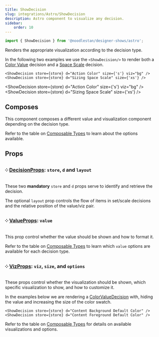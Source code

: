 ```yaml
---
title: ShowDecision
slug: integrations/Astro/ShowDecision
description: Astro component to visualize any decision.
sidebar:
    order: 10
---
```





```ts
import { ShowDecision } from '@noodlestan/designer-shows/astro';
```

Renders the appropriate visualization according to the decision type.

In the following two examples we use the `<ShowDecision/>` to render both a [Color Value](/models/decision-types/color-value) decision and a [Space Scale](/models/decision-types/space-scale) decision.

```mdx
<ShowDecision store={store} d="Action Color" size={'s'} viz="bg" />
<ShowDecision store={store} d="Sizing Space Scale" size={'xs'} />
```

<ShowDecision store={store} d="Action Color" size={'s'} viz="bg" />
<ShowDecision store={store} d="Sizing Space Scale" size={'xs'} />

## Composes

This component composes a different value and visualization component depending on the decision type.

Refer to the table on [Composable Types](/integrations/Astro/Composable/Types) to learn about the options available.

## Props

### ༶ [DecisionProps](/integrations/Astro/Props): `store`, `d` and `layout`

These two **mandatory** `store` and `d` props serve to identify and retrieve the decision.

The optional `layout` prop controls the flow of items in set/scale decisions and the relative position of the value/viz pair.

### ༶ [ValueProps](/integrations/Astro/Props#valueprops): `value`

This prop control whether the value should be shown and how to format it.

Refer to the table on [Composable Types](/integrations/Astro/Composable/Types) to learn which `value` options are available for each decision type.

### ༶ [VizProps](/integrations/Astro/Props#vizprops): `viz`, `size`, and `options`

These props control whether the visualization should be shown, which specific visualization to show, and how to customize it.

In the examples below we are rendering a [ColorValueDecision](/models/decision-types/color-value) with, hiding the value and increasing the size of the color swatch.

```mdx
<ShowDecision store={store} d="Content Background Default Color" />
<ShowDecision store={store} d="Content Foreground Default Color" />
```

<LayoutGrid>
    <ShowDecision store={store} d="Content Background Default Color" />
    <ShowDecision
        store={store}
        d="Content Foreground Default Color"
        viz="fg"
        options={{ mode: 'text' }}
    />
</LayoutGrid>

Refer to the table on [Composable Types](/integrations/Astro/Composable/Types) for details on available visualizations and options.
